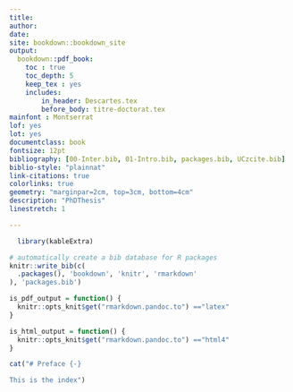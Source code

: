 ```yaml
---
title:
author: 
date: 
site: bookdown::bookdown_site
output: 
  bookdown::pdf_book: 
    toc : true
    toc_depth: 5
    keep_tex : yes
    includes:
        in_header: Descartes.tex
        before_body: titre-doctorat.tex
mainfont : Montserrat
lof: yes
lot: yes        
documentclass: book
fontsize: 12pt
bibliography: [00-Inter.bib, 01-Intro.bib, packages.bib, UCzcite.bib]
biblio-style: "plainnat"
link-citations: true
colorlinks: true
geometry: "marginpar=2cm, top=3cm, bottom=4cm"
description: "PhDThesis"
linestretch: 1

---
```


<!-- # Prerequisites -->

<!-- This is a _sample_ book written in **Markdown**. You can use anything that Pandoc's Markdown supports, e.g., a math equation $a^2 + b^2 = c^2$. -->

<!-- For now, you have to install the development versions of **bookdown** from Github: -->

<!-- ```{r eval=FALSE} -->
<!-- devtools::install_github("rstudio/bookdown") -->
<!-- ``` -->

<!-- Remember each Rmd file contains one and only one chapter, and a chapter is defined by the first-level heading `#`. -->

<!-- To compile this example to PDF, you need to install XeLaTeX. 

# ```{r echo=TRUE}
# knitr::opts_knit$get("rmarkdown.pandoc.to")
# ```
-->
```r
  library(kableExtra)
```

```r
# automatically create a bib database for R packages
knitr::write_bib(c(
  .packages(), 'bookdown', 'knitr', 'rmarkdown'
), 'packages.bib')
```


```r
is_pdf_output = function() {
  knitr::opts_knit$get("rmarkdown.pandoc.to") =="latex"
}
```

```r
is_html_output = function() {
  knitr::opts_knit$get("rmarkdown.pandoc.to") =="html4"
}
```

```r
cat("# Preface {-}

This is the index")
```


